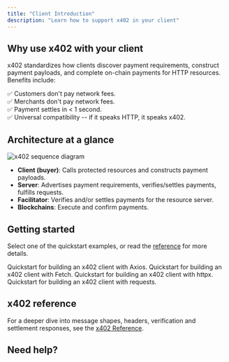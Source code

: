 ```yaml
---
title: "Client Introduction"
description: "Learn how to support x402 in your client"
---
```



## Why use x402 with your client

x402 standardizes how clients discover payment requirements, construct payment payloads, and complete on-chain payments for HTTP resources. Benefits include:

✅ Customers don't pay network fees.  
✅ Merchants don't pay network fees.  
✅ Payment settles in < 1 second.  
✅ Universal compatibility -- if it speaks HTTP, it speaks x402.

## Architecture at a glance

![x402 sequence diagram](/images/x402-sequence-diagram.svg)

- **Client (buyer)**: Calls protected resources and constructs payment payloads.
- **Server**: Advertises payment requirements, verifies/settles payments, fulfills requests.
- **Facilitator**: Verifies and/or settles payments for the resource server.
- **Blockchains**: Execute and confirm payments.

## Getting started

Select one of the quickstart examples, or read the [reference](/x402/reference) for more details.

<Tabs>
  <Tab title="TypeScript">
    <CardGroup>
        <Card title="Axios" href="/x402/clients/typescript/axios" icon="code">
            Quickstart for building an x402 client with Axios.
        </Card>
        <Card title="Fetch" href="/x402/clients/typescript/fetch" icon="code">
            Quickstart for building an x402 client with Fetch.
        </Card>
    </CardGroup>
  </Tab>
  <Tab title="Python">
    <CardGroup>
        <Card title="httpx" href="/x402/clients/python/httpx" icon="code">
            Quickstart for building an x402 client with httpx.
        </Card>
        <Card title="requests" href="/x402/clients/python/requests" icon="code">
            Quickstart for building an x402 client with requests.
        </Card>
    </CardGroup>
  </Tab>
</Tabs>

## x402 reference

For a deeper dive into message shapes, headers, verification and settlement responses, see the <a href="/x402/reference">x402 Reference</a>.

## Need help?

<DiscordHelpCard />
